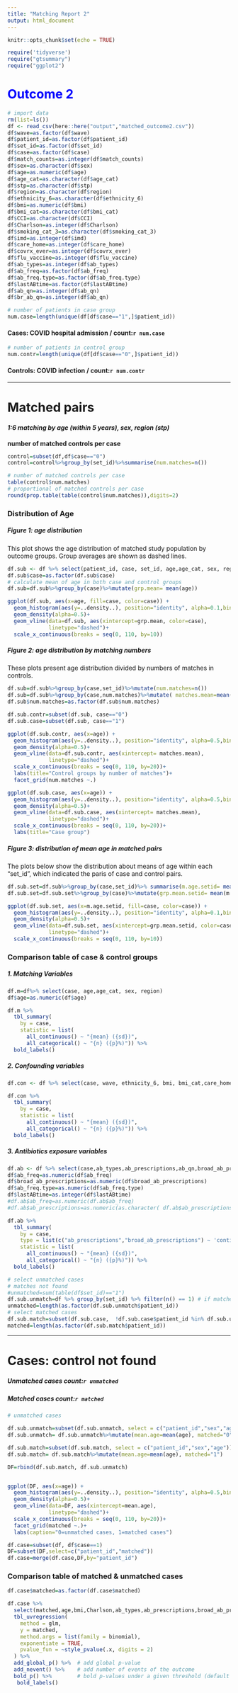 ```yaml
---
title: "Matching Report 2"
output: html_document
---
```


```r
knitr::opts_chunk$set(echo = TRUE)
```


```r
require('tidyverse')
require("gtsummary")
require("ggplot2")
```

# <font color=blue>**Outcome 2**</font>
```r
# import data
rm(list=ls())
df <- read_csv(here::here("output","matched_outcome2.csv"))
df$wave=as.factor(df$wave)
df$patient_id=as.factor(df$patient_id)
df$set_id=as.factor(df$set_id)
df$case=as.factor(df$case)
df$match_counts=as.integer(df$match_counts)
df$sex=as.character(df$sex)
df$age=as.numeric(df$age)
df$age_cat=as.character(df$age_cat)
df$stp=as.character(df$stp)
df$region=as.character(df$region)
df$ethnicity_6=as.character(df$ethnicity_6)
df$bmi=as.numeric(df$bmi)
df$bmi_cat=as.character(df$bmi_cat)
df$CCI=as.character(df$CCI)
df$Charlson=as.integer(df$Charlson)
df$smoking_cat_3=as.character(df$smoking_cat_3)
df$imd=as.integer(df$imd)
df$care_home=as.integer(df$care_home)
df$covrx_ever=as.integer(df$covrx_ever)
df$flu_vaccine=as.integer(df$flu_vaccine)
df$ab_types=as.integer(df$ab_types)
df$ab_freq=as.factor(df$ab_freq)
df$ab_freq.type=as.factor(df$ab_freq.type)
df$lastABtime=as.factor(df$lastABtime)
df$ab_qn=as.integer(df$ab_qn)
df$br_ab_qn=as.integer(df$ab_qn)
```


```r
# number of patients in case group
num.case=length(unique(df[df$case=="1",]$patient_id))
```

#### Cases: COVID hospital admission / **count:`r num.case`**

```r
# number of patients in control group
num.contr=length(unique(df[df$case=="0",]$patient_id))
```

#### Controls: COVID infection /  **count:`r num.contr`**

***

# Matched pairs 
#### *1:6 matching by age (within 5 years), sex, region (stp)*

**number of matched controls per case**
```r

control=subset(df,df$case=="0")
control=control%>%group_by(set_id)%>%summarise(num.matches=n())

# number of matched controls per case
table(control$num.matches)
# proportional of matched controls per case
round(prop.table(table(control$num.matches)),digits=2)
```



### Distribution of Age

##### **Figure 1: age distribution **

This plot shows the age distribution of matched study population by outcome groups. Group averages are shown as dashed lines.
```r
df.sub <- df %>% select(patient_id, case, set_id, age,age_cat, sex, region)
df.sub$case=as.factor(df.sub$case)
# calculate mean of age in both case and control groups
df.sub=df.sub%>%group_by(case)%>%mutate(grp.mean= mean(age))

ggplot(df.sub, aes(x=age, fill=case, color=case)) +
  geom_histogram(aes(y=..density..), position="identity", alpha=0.1,bins=30)+
  geom_density(alpha=0.5)+
  geom_vline(data=df.sub, aes(xintercept=grp.mean, color=case),
             linetype="dashed")+
  scale_x_continuous(breaks = seq(0, 110, by=10))

```

##### **Figure 2: age distribution by matching numbers**

These plots present age distribution divided by numbers of matches in controls.
```r
df.sub=df.sub%>%group_by(case,set_id)%>%mutate(num.matches=n())
df.sub=df.sub%>%group_by(case,num.matches)%>%mutate( matches.mean=mean(age))
df.sub$num.matches=as.factor(df.sub$num.matches)

df.sub.contr=subset(df.sub, case=="0")
df.sub.case=subset(df.sub, case=="1")

ggplot(df.sub.contr, aes(x=age)) +
  geom_histogram(aes(y=..density..), position="identity", alpha=0.5,bins=30)+
  geom_density(alpha=0.5)+
  geom_vline(data=df.sub.contr, aes(xintercept= matches.mean),
             linetype="dashed")+
  scale_x_continuous(breaks = seq(0, 110, by=20))+
  labs(title="Control groups by number of matches")+
  facet_grid(num.matches ~.)

ggplot(df.sub.case, aes(x=age)) +
  geom_histogram(aes(y=..density..), position="identity", alpha=0.5,bins=30)+
  geom_density(alpha=0.5)+
  geom_vline(data=df.sub.case, aes(xintercept= matches.mean),
             linetype="dashed")+
  scale_x_continuous(breaks = seq(0, 110, by=20))+
  labs(title="Case group")

```

##### **Figure 3: distribution of mean age in matched  pairs**
The plots below show the distribution about means of age within each "set_id", which indicated the paris of case and control pairs.
```r

df.sub.set=df.sub%>%group_by(case,set_id)%>% summarise(m.age.setid= mean(age)) # matches only count once
df.sub.set=df.sub.set%>%group_by(case)%>%mutate(grp.mean.setid= mean(m.age.setid))

ggplot(df.sub.set, aes(x=m.age.setid, fill=case, color=case)) +
  geom_histogram(aes(y=..density..), position="identity", alpha=0.1,bins=30)+
  geom_density(alpha=0.5)+
  geom_vline(data=df.sub.set, aes(xintercept=grp.mean.setid, color=case),
             linetype="dashed")+
  scale_x_continuous(breaks = seq(0, 110, by=10))

```

### Comparison table of case & control groups

##### **1. Matching Variables **

```r

df.m=df%>% select(case, age,age_cat, sex, region)
df$age=as.numeric(df$age)

df.m %>%
  tbl_summary(
    by = case,
    statistic = list(
      all_continuous() ~ "{mean} ({sd})",
      all_categorical() ~ "{n} ({p}%)")) %>%
  bold_labels()

```


##### **2. Confounding variables **
```r
df.con <- df %>% select(case, wave, ethnicity_6, bmi, bmi_cat,care_home,imd, smoking_cat_3,covrx_ever,flu_vaccine,Charlson,CCI)
```

```r
df.con %>%
  tbl_summary(
    by = case,
    statistic = list(
      all_continuous() ~ "{mean} ({sd})",
      all_categorical() ~ "{n} ({p}%)")) %>%
  bold_labels()

```


##### **3. Antibiotics exposure variables**
```r
df.ab <- df %>% select(case,ab_types,ab_prescriptions,ab_qn,broad_ab_prescriptions,br_ab_qn,lastABtime,interval,ab_freq,ab_freq.type)
df$ab_freq=as.numeric(df$ab_freq)
df$broad_ab_prescriptions=as.numeric(df$broad_ab_prescriptions)
df$ab_freq.type=as.numeric(df$ab_freq.type)
df$lastABtime=as.integer(df$lastABtime)
#df.ab$ab_freq=as.numeric(df.ab$ab_freq)
#df.ab$ab_prescriptions=as.numeric(as.character( df.ab$ab_prescriptions))

df.ab %>%
  tbl_summary(
    by = case,
    type = list(c("ab_prescriptions","broad_ab_prescriptions") ~ 'continuous'),
    statistic = list(
      all_continuous() ~ "{mean} ({sd})",
      all_categorical() ~ "{n} ({p}%)")) %>%
  bold_labels()

```


```r

# select unmatched cases
# matches not found
#unmatched=sum(table(df$set_id)=="1")
df.sub.unmatch=df %>% group_by(set_id) %>% filter(n() == 1) # if matched pair: n>=2
unmatched=length(as.factor(df.sub.unmatch$patient_id))
# select matched cases
df.sub.match=subset(df.sub.case,  !df.sub.case$patient_id %in% df.sub.unmatch$patient_id)
matched=length(as.factor(df.sub.match$patient_id))

```

***

# Cases: control not found
##### **Unmatched cases count:`r unmatched`**
##### **Matched cases count:`r matched`**
```r

# unmatched cases

df.sub.unmatch=subset(df.sub.unmatch, select = c("patient_id","sex","age"))
df.sub.unmatch= df.sub.unmatch%>%mutate(mean.age=mean(age), matched="0")

df.sub.match=subset(df.sub.match, select = c("patient_id","sex","age"))
df.sub.match= df.sub.match%>%mutate(mean.age=mean(age), matched="1")

DF=rbind(df.sub.match, df.sub.unmatch)


ggplot(DF, aes(x=age)) +
  geom_histogram(aes(y=..density..), position="identity", alpha=0.5,bins=30)+
  geom_density(alpha=0.5)+
  geom_vline(data=DF, aes(xintercept=mean.age),
             linetype="dashed")+
  scale_x_continuous(breaks = seq(0, 110, by=20))+
  facet_grid(matched ~.)+
  labs(caption="0=unmatched cases, 1=matched cases")
```
```r
df.case=subset(df, df$case==1)
DF=subset(DF,select=c("patient_id","matched"))
df.case=merge(df.case,DF,by="patient_id")
```

### Comparison table of matched & unmatched cases

```r
df.case$matched=as.factor(df.case$matched)

df.case %>%
  select(matched,age,bmi,Charlson,ab_types,ab_prescriptions,broad_ab_prescriptions) %>%
  tbl_uvregression(
    method = glm,
    y = matched,
    method.args = list(family = binomial),
    exponentiate = TRUE,
    pvalue_fun = ~style_pvalue(.x, digits = 2)
  ) %>%
  add_global_p() %>%  # add global p-value 
  add_nevent() %>%    # add number of events of the outcome
  bold_p() %>%        # bold p-values under a given threshold (default 0.05)
   bold_labels()

```
